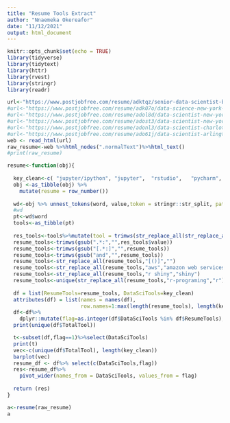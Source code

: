 ---
title: "Resume Tools Extract"
author: "Nnaemeka Okereafor"
date: "11/12/2021"
output: html_document
---


```{r setup, include=FALSE}
knitr::opts_chunk$set(echo = TRUE)
library(tidyverse)
library(tidytext)
library(httr)
library(rvest)
library(stringr)
library(readr)
```



```{r}
url<-"https://www.postjobfree.com/resume/adktqz/senior-data-scientist-brooklyn-ny"
#url<-"https://www.postjobfree.com/resume/adk07o/data-science-new-york-ny"
#url<-"https://www.postjobfree.com/resume/adol8d/data-scientist-new-york-ny"
#url<-"https://www.postjobfree.com/resume/adost3/data-scientist-new-york-ny"
#url<-"https://www.postjobfree.com/resume/adonl3/data-scientist-charlotte-nc"
#url<-"https://www.postjobfree.com/resume/ado61j/data-scientist-arlington-va"
web <- read_html(url)
raw_resume<-web %>%html_nodes(".normalText")%>%html_text()
#print(raw_resume)
```


```{r}
resume<-function(obj){
  
  key_clean<-c( "jupyter/ipython", "jupyter",  "rstudio",   "pycharm",  "visual studio code",  "nteract", "atom", "matlab", "visual studio",   "notepad++","sublime text", "vim", "intellij", "spyder", "kaggle kernels", "google colab", "azure notebook",  "domino datalab","google cloud datalab", "paperspace", "floydhub", "crestle", "jupyterhub/binder", "google cloud platform (gcp)",   "amazon web services (aws)",   "microsoft azure",   "ibm cloud",   "alibaba cloud", "python", "r","sql","bash","java", "javascript/typescript", "visual basic/vba", "c/c++", "scala","go", "c#/.net", "php",  "ruby", "sas/stata",  "scikit-learn",  "tensorflow",  "keras", "pytorch","spark mllib", "h20", "fastai", "mxnet", "caret",  "xgboost", "mlr", "prophet", "randomforest", "lightgbm", "cntk", "caffe", "ggplot2",  "matplotlib", "altair", "shiny", "d3", "plotly", "bokeh", "seaborn", "geoplotlib", "leaflet",  "lattice",  "aws elastic compute cloud (ec2)",  "google compute engine", "aws elastic beanstalk", "google app engine", "google kubernetes engine", "aws lambda", "google cloud functions","aws batch",  "azure virtual machines", "azure container service",  "azure functions",  "azure event grid",  "azure batch", "azure kubernetes service", "ibm cloud virtual servers", "ibm cloud container registry",   "ibm cloud kubernetes service", "ibm cloud foundry",  "amazon transcribe", "google cloud speech-to-text api",  "amazon rekognition", "google cloud vision api", "amazon comprehend", "google cloud natural language api", "amazon translate","google cloud translation api", "amazon lex", "google dialogflow enterprise edition",  "amazon rekognition video", "google cloud video intelligence api",  "google cloud automl", "amazon sagemaker","google cloud machine learning engine",  "datarobot",   "h20 driverless ai", "sas", "dataiku",  "rapidminer",  "instabase", "algorithmia", "dataversity", "cloudera", "azure machine learning studio", "azure machine learning workbench", "azure cortana intelligence suite", "azure bing speech api",  "azure speaker recognition api","azure computer vision api",  "azure face api", "azure video api", "ibm watson studio", "ibm watson knowledge catalog",  "ibm watson assistant", "ibm watson discovery", "ibm watson text to speech", "ibm watson visual recognition",  "ibm watson machine learning", "azure cognitive services",  "aws relational database service", "aws aurora",  "google cloud sql","google cloud spanner", "aws dynamodb",  "google cloud datastore", "google cloud bigtable", "aws simpledb", "microsoft sql server", "mysql","postgressql", "sqlite",  "oracle database","ingres", "microsoft access", "nexusdb",  "sap iq", "google fusion tables", "azure database for mysql",   "azure cosmos db", "azure sql database","azure database for postgresql",  "postgresql", "ibm cloud compose",  "ibm cloud compose for mysql",  "ibm cloud compose for postgresql", "ibm cloud db2",  "aws elastic mapreduce", "google cloud dataproc", "google cloud dataflow",   "google cloud dataprep", "aws kinesis", "google cloud pub/sub", "aws athena", "aws redshift", "google bigquery", "teradata",  "microsoft analysis services",  "oracle exadata",  "oracle warehouse builder", "snowflake","databricks",     "azure sql data warehouse",  "azure hdinsight", "azure stream analytics","ibm infosphere datastorage","ibm cloud analytics engine", "ibm cloud streaming analytics","audio data", "categorical data", "genetic data", "geospatial data", "image data", "numerical data", "sensor data","tabular data", "text data", "time series data", "video data", "government websites", "university research group websites", "non-profit research group websites", "dataset aggregator/platform (socrata, kaggle public datasets platform, etc.)", "i collect my own data (web-scraping, etc.)",  "publicly released data from private companies", "google search",  "google dataset search", "github","git")
  obj <-as_tibble(obj) %>%
    mutate(resume = row_number())
  
  wd<-obj %>% unnest_tokens(word, value,token = stringr::str_split, pattern = "[,;]")
  #wd
  pt<-wd$word
  tools<-as_tibble(pt)
  
  res_tools<-tools%>%mutate(tool = trimws(str_replace_all(str_replace_all(unlist(tools),"[&():>]",""),"and","")))
  resume_tools<-trimws(gsub(".*:","",res_tools$value))
  resume_tools<-trimws(gsub("[.*:]","",resume_tools))
  resume_tools<-trimws(gsub("and","",resume_tools))
  resume_tools<-str_replace_all(resume_tools,"[()]","")
  resume_tools<-str_replace_all(resume_tools,"aws","amazon web services (aws)")
  resume_tools<-str_replace_all(resume_tools,"r shiny","shiny")
  resume_tools<-unique(str_replace_all(resume_tools,"r-programing","r"))
  
  df = list(ResumeTools=resume_tools, DataSciTools=key_clean)
  attributes(df) = list(names = names(df),
                        row.names=1:max(length(resume_tools), length(key_clean)), class='data.frame')
  df<-df%>%
    dplyr::mutate(flag=as.integer(df$DataSciTools %in% df$ResumeTools),TotalTool=sum(flag))
  print(unique(df$TotalTool))

  t<-subset(df,flag==1)%>%select(DataSciTools)
  print(t)
  vec<-c(unique(df$TotalTool), length(key_clean))
  barplot(vec)
  resume_df <- df%>% select(c(DataSciTools,flag))
  res<-resume_df%>%
    pivot_wider(names_from = DataSciTools, values_from = flag)
  
  return (res)
}

```



```{r}
a<-resume(raw_resume)
a
```